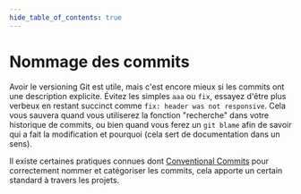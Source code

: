 ```yaml
---
hide_table_of_contents: true
---
```


# Nommage des commits

Avoir le versioning Git est utile, mais c'est encore mieux si les commits ont une description explicite. Évitez les simples `aaa` ou `fix`, essayez d'être plus verbeux en restant succinct comme `fix: header was not responsive`. Cela vous sauvera quand vous utiliserez la fonction "recherche" dans votre historique de commits, ou bien quand vous ferez un `git blame` afin de savoir qui a fait la modification et pourquoi (cela sert de documentation dans un sens).

Il existe certaines pratiques connues dont [Conventional Commits](https://www.conventionalcommits.org) pour correctement nommer et catégoriser les commits, cela apporte un certain standard à travers les projets.

